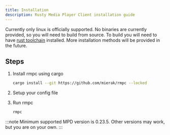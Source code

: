 ```yaml
---
title: Installation
description: Rusty Media Player Client installation guide
---
```



Currently only linux is officially supported. No binaries are currently provided, so you will need to build from source.
To build you will need to have [rust toolchain](https://www.rust-lang.org/tools/install) installed. More installation
methods will be provided in the future.

## Steps

<Steps>

1. Install rmpc using cargo
    ```bash frame=none showLineNumbers=false
    cargo install --git https://github.com/mierak/rmpc --locked
    ```
2. Setup your config file

    <LinkCard
        title="Configuring rmpc"
        description="Generate sample config file for rmpc and customize it to your liking."
        href="/rmpc/configuration/"
    />

3. Run rmpc
    ```bash frame=none showLineNumbers=false
    rmpc
    ```

</Steps>

:::note
Minimum supported MPD version is 0.23.5. Other versions may work, but you are on your own.
:::
